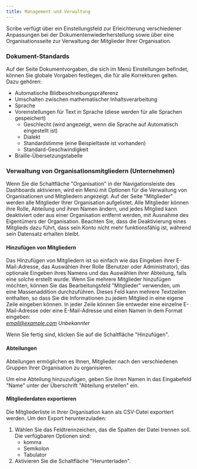 ```yaml
---
title: Management und Verwaltung
---
```



Scribe verfügt über ein Einstellungsfeld zur Erleichterung verschiedener Anpassungen bei der Dokumentenwiederherstellung sowie über eine Organisationsseite zur Verwaltung der Mitglieder Ihrer Organisation.

### Dokument-Standards 

Auf der Seite Dokumentvorgaben, die sich im Menü Einstellungen befindet, können Sie globale Vorgaben festlegen, die für alle Korrekturen gelten. Dazu gehören:
* Automatische Bildbeschreibungspräferenz
* Umschalten zwischen mathematischer Inhaltsverarbeitung
* Sprache
* Voreinstellungen für Text in Sprache (diese werden für alle Sprachen gespeichert)
    * Geschlecht (wird angezeigt, wenn die Sprache auf Automatisch eingestellt ist)
    * Dialekt
    * Standardstimme (eine Beispieltaste ist vorhanden)
    * Standard-Geschwindigkeit
* Braille-Übersetzungstabelle

### Verwaltung von Organisationsmitgliedern (Unternehmen)

Wenn Sie die Schaltfläche "Organisation" in der Navigationsleiste des Dashboards aktivieren, wird ein Menü mit Optionen für die Verwaltung von Organisationen und Mitgliedern angezeigt. Auf der Seite "Mitglieder" werden alle Mitglieder Ihrer Organisation aufgelistet. Alle Mitglieder können ihre Rolle, Abteilung und ihren Namen ändern, und jedes Mitglied kann deaktiviert oder aus einer Organisation entfernt werden, mit Ausnahme des Eigentümers der Organisation. Beachten Sie, dass die Deaktivierung eines Mitglieds dazu führt, dass sein Konto nicht mehr funktionsfähig ist, während sein Datensatz erhalten bleibt.

#### Hinzufügen von Mitgliedern

Das Hinzufügen von Mitgliedern ist so einfach wie das Eingeben ihrer E-Mail-Adresse, das Auswählen ihrer Rolle (Benutzer oder Administrator), das optionale Eingeben ihres Namens und das Auswählen ihrer Abteilung, falls eine solche erstellt wurde.
Wenn Sie mehrere Mitglieder hinzufügen möchten, können Sie das Bearbeitungsfeld "Mitglieder" verwenden, um eine Massenaddition durchzuführen. Dieses Feld kann mehrere Textzeilen enthalten, so dass Sie die Informationen zu jedem Mitglied in eine eigene Zeile eingeben können. In jeder Zeile können Sie entweder eine einzelne E-Mail-Adresse oder eine E-Mail-Adresse und einen Namen in dem Format eingeben:  
*email@example.com Unbekannter*

Wenn Sie fertig sind, klicken Sie auf die Schaltfläche "Hinzufügen". 

#### Abteilungen

Abteilungen ermöglichen es Ihnen, Mitglieder nach den verschiedenen Gruppen Ihrer Organisation zu organisieren.

Um eine Abteilung hinzuzufügen, geben Sie ihren Namen in das Eingabefeld "Name" unter der Überschrift "Abteilung erstellen" ein.

#### Mitgliederdaten exportieren

Die Mitgliederliste in Ihrer Organisation kann als CSV-Datei exportiert werden. Um den Export herunterzuladen:
1. Wählen Sie das Feldtrennzeichen, das die Spalten der Datei trennen soll. Die verfügbaren Optionen sind:
    * komma
    * Semikolon
    * Tabulator
1. Aktivieren Sie die Schaltfläche "Herunterladen".

